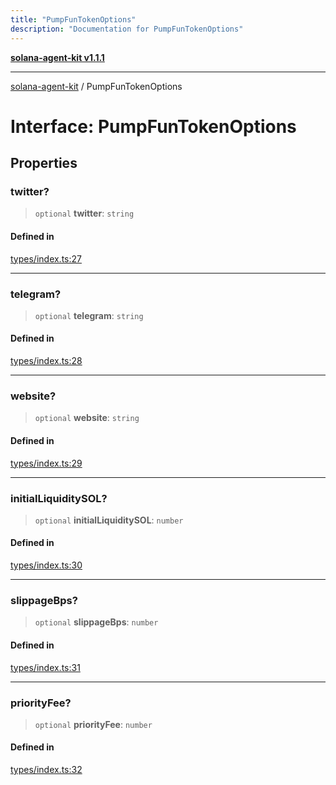 ```yaml
---
title: "PumpFunTokenOptions"
description: "Documentation for PumpFunTokenOptions"
---
```


[**solana-agent-kit v1.1.1**](../README.md)

***

[solana-agent-kit](../README.md) / PumpFunTokenOptions

# Interface: PumpFunTokenOptions

## Properties

### twitter?

> `optional` **twitter**: `string`

#### Defined in

[types/index.ts:27](https://github.com/scriptscrypt/solana-agent-kit/blob/a820222cbc6538b7b24a8b29ee43679a229c9635/src/types/index.ts#L27)

***

### telegram?

> `optional` **telegram**: `string`

#### Defined in

[types/index.ts:28](https://github.com/scriptscrypt/solana-agent-kit/blob/a820222cbc6538b7b24a8b29ee43679a229c9635/src/types/index.ts#L28)

***

### website?

> `optional` **website**: `string`

#### Defined in

[types/index.ts:29](https://github.com/scriptscrypt/solana-agent-kit/blob/a820222cbc6538b7b24a8b29ee43679a229c9635/src/types/index.ts#L29)

***

### initialLiquiditySOL?

> `optional` **initialLiquiditySOL**: `number`

#### Defined in

[types/index.ts:30](https://github.com/scriptscrypt/solana-agent-kit/blob/a820222cbc6538b7b24a8b29ee43679a229c9635/src/types/index.ts#L30)

***

### slippageBps?

> `optional` **slippageBps**: `number`

#### Defined in

[types/index.ts:31](https://github.com/scriptscrypt/solana-agent-kit/blob/a820222cbc6538b7b24a8b29ee43679a229c9635/src/types/index.ts#L31)

***

### priorityFee?

> `optional` **priorityFee**: `number`

#### Defined in

[types/index.ts:32](https://github.com/scriptscrypt/solana-agent-kit/blob/a820222cbc6538b7b24a8b29ee43679a229c9635/src/types/index.ts#L32)
